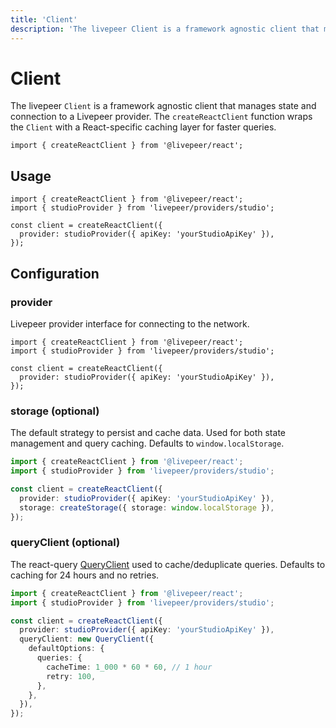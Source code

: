 ```yaml
---
title: 'Client'
description: 'The livepeer Client is a framework agnostic client that manages wallet connection state and configuration, such as: auto-connection, connectors, and ethers providers.'
---
```


# Client

The livepeer `Client` is a framework agnostic client that manages state and connection to a Livepeer provider. The `createReactClient` function
wraps the `Client` with a React-specific caching layer for faster queries.

```tsx
import { createReactClient } from '@livepeer/react';
```

## Usage

```tsx
import { createReactClient } from '@livepeer/react';
import { studioProvider } from 'livepeer/providers/studio';

const client = createReactClient({
  provider: studioProvider({ apiKey: 'yourStudioApiKey' }),
});
```

## Configuration

### provider

Livepeer provider interface for connecting to the network.

```tsx {5}
import { createReactClient } from '@livepeer/react';
import { studioProvider } from 'livepeer/providers/studio';

const client = createReactClient({
  provider: studioProvider({ apiKey: 'yourStudioApiKey' }),
});
```

### storage (optional)

The default strategy to persist and cache data. Used for both state management and query caching.
Defaults to `window.localStorage`.

```ts {6}
import { createReactClient } from '@livepeer/react';
import { studioProvider } from 'livepeer/providers/studio';

const client = createReactClient({
  provider: studioProvider({ apiKey: 'yourStudioApiKey' }),
  storage: createStorage({ storage: window.localStorage }),
});
```

### queryClient (optional)

The react-query [QueryClient](https://tanstack.com/query/v4/docs/reference/QueryClient) used to cache/deduplicate queries. Defaults
to caching for 24 hours and no retries.

```ts {6-13}
import { createReactClient } from '@livepeer/react';
import { studioProvider } from 'livepeer/providers/studio';

const client = createReactClient({
  provider: studioProvider({ apiKey: 'yourStudioApiKey' }),
  queryClient: new QueryClient({
    defaultOptions: {
      queries: {
        cacheTime: 1_000 * 60 * 60, // 1 hour
        retry: 100,
      },
    },
  }),
});
```
